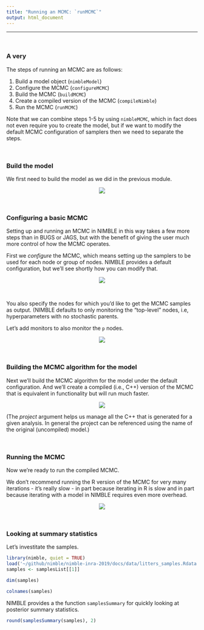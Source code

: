 ```yaml
---
title: "Running an MCMC: `runMCMC`"
output: html_document
---
```


---

\   


### A very

The steps of running an MCMC are as follows:

 1. Build a model object (`nimbleModel`)
 1. Configure the MCMC (`configureMCMC`)
 1. Build the MCMC (`buildMCMC`)
 1. Create a compiled version of the MCMC (`compileNimble`)
 1. Run the MCMC (`runMCMC`)

Note that we can combine steps 1-5 by using `nimbleMCMC`, which in fact does not even require you to create the model, but if we want to modify the default MCMC configuration of samplers then we need to separate the steps.

\  

### Build the model

We first need to build the model as we did in the previous module.

<center><img src="fig/litters_model.png"></center>

\  

### Configuring a basic MCMC

Setting up and running an MCMC in NIMBLE in this way takes a few more steps than in BUGS or JAGS, but with the benefit of giving the user much more control of how the MCMC operates.

First we *configure* the MCMC, which means setting up the samplers to be used for each node or group of nodes. NIMBLE provides a default configuration, but we'll see shortly how you can modify that. 

<center><img src="fig/litters_configure.png"></center>

<!--
```r
littersConf <- configureMCMC(littersModel)

littersConf$printMonitors()

littersConf$printSamplers()
```
-->

\  

You also specify the nodes for which you'd like to get the MCMC samples as output. (NIMBLE defaults to only monitoring the "top-level" nodes, i.e, hyperparameters with no stochastic parents.

Let's add monitors to also monitor the `p` nodes.

<center><img src="fig/litters_add_monitors.png"></center>

<!--
```r
littersConf$addMonitors(c('a', 'b', 'p'))
```
-->

\  

### Building the MCMC algorithm for the model 

Next we'll build the MCMC algorithm for the model under the default configuration. And we'll create a compiled (i.e., C++) version of the MCMC that is equivalent in functionality but will run much faster.

<center><img src="fig/litters_compile_mcmc.png"></center>

<!--
```r
littersMCMC <- buildMCMC(littersConf)
cLittersMCMC <- compileNimble(littersMCMC, project = littersModel)
```
-->

(The *project* argument helps us manage all the C++ that is generated for a given analysis. In general the project can be referenced using the name of the original (uncompiled) model.)

\  

### Running the MCMC

Now we're ready to run the compiled MCMC.

We don't recommend running the R version of the MCMC for very many iterations - it's really slow - in part because iterating in R is slow and in part because iterating with a model in NIMBLE requires even more overhead. 

<center><img src="fig/litters_run_mcmc.png"></center>

<!--
```r
set.seed(1)

samples <- runMCMC(cLittersMCMC,
                   niter = 15000,
                   nburnin = 5000)
```
-->


\   

### Looking at summary statistics

Let's investitate the samples.



```r
library(nimble, quiet = TRUE)
load('~/github/nimble/nimble-inra-2019/docs/data/litters_samples.Rdata')
samples <- samplesList[[1]]
```




```r
dim(samples)

colnames(samples)
```

NIMBLE provides a the function `samplesSummary` for quickly looking at posterior summary statistics.

```r
round(samplesSummary(samples), 2)
```



\  

\  

\  

\  

\  

\  

\  

\  

\  

\  

\  

\  

\  

\  



